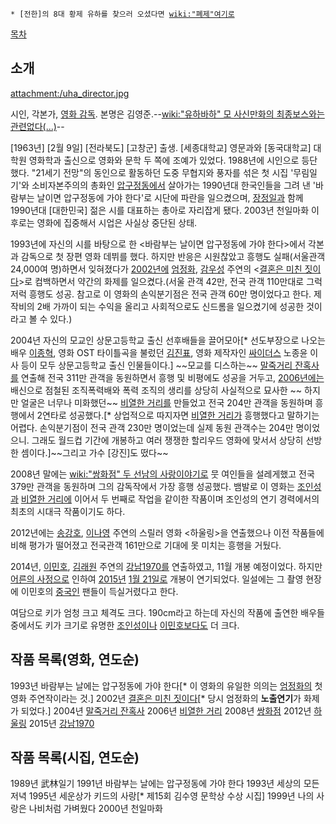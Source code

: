  * [전한]의 8대 황제 유하를 찾으러 오셨다면 [[wiki:"폐제"여기로]]

[[목차]]

== 소개 ==
attachment:/uha_director.jpg

시인, 각본가, [[영화 감독]]. 본명은 김영준.--[[wiki:"유하바하" 모 사신만화의 최종보스와는 관련없다(...)]]--

[1963년] [2월 9일] [전라북도] [고창군] 출생. [세종대학교] 영문과와 [동국대학교] 대학원 영화학과 출신으로 영화와 문학 두 쪽에 조예가 있었다. 1988년에 시인으로 등단했다. "21세기 전망"의 동인으로 활동하던 도중 무협지와 풍자를 섞은 첫 시집 '무림일기'와 소비자본주의의 총화인 [[압구정동]]에서 살아가는 1990년대 한국인들을 그려 낸 '바람부는 날이면 압구정동에 가야 한다'로 시단에 파란을 일으켰으며, [[장정일]]과 함께 1990년대 [대한민국] 젊은 시를 대표하는 총아로 자리잡게 됐다. 2003년 천일마화 이후로는 영화에 집중해서 시업은 사실상 중단된 상태.

1993년에 자신의 시를 바탕으로 한 <바람부는 날이면 압구정동에 가야 한다>에서 각본과 감독으로 첫 장편 영화 데뷔를 했다. 하지만 반응은 시원찮았고 흥행도 실패(서울관객 24,000여 명)하면서 잊혀졌다가 [[2002년]]에 [[엄정화]], [[감우성]] 주연의 <[[결혼은 미친 짓이다]]>로 컴백하면서 약간의 화제를 일으켰다.(서울 관객 42만, 전국 관객 110만대로 그럭저럭 흥행도 성공. 참고로 이 영화의 손익분기점은 전국 관객 60만 명이었다고 한다. 제작비의 2배 가까이 되는 수익을 올리고 사회적으로도 신드롬을 일으켰기에 성공한 것이라고 볼 수 있다.)

2004년 자신의 모교인 상문고등학교 출신 선후배들을 끌어모아[* 선도부장으로 나오는 배우 [[이종혁]], 영화 OST 타이틀곡을 불렀던 [[김진표]], 영화 제작자인 [[싸이더스]] 노종윤 이사 등이 모두 상문고등학교 출신 인물들이다.] ~~모교를 디스하는~~ [[말죽거리 잔혹사]]를 연출해 전국 311만 관객을 동원하면서 흥행 및 비평에도 성공을 거두고, [[2006년]]에는 배신으로 점철된 조직폭력배와 폭력 조직의 생리를 상당히 사실적으로 묘사한 ~~ 하지만 얼굴은 너무나 미화했던~~ [[비열한 거리]]를 만들었고 전국 204만 관객을 동원하며 흥행에서 2연타로 성공했다.[* 상업적으로 따지자면 [[비열한 거리]]가 흥행했다고 말하기는 어렵다. 손익분기점이 전국 관객 230만 명이었는데 실제 동원 관객수는 204만 명이었으니. 그래도 월드컵 기간에 개봉하고 여러 쟁쟁한 할리우드 영화에 맞서서 상당히 선방한 셈이다.]~~그리고 가수 [강진]도 떴다~~

2008년 말에는 [[wiki:"쌍화점" 두 선남의 사랑이야기]]로 뭇 여인들을 설레게했고 전국 379만 관객을 동원하며 그의 감독작에서 가장 흥행 성공했다. 뱀발로 이 영화는 [[조인성]]과 [[비열한 거리]]에 이어서 두 번째로 작업을 같이한 작품이며 조인성의 연기 경력에서의 최초의 시대극 작품이기도 하다.  

2012년에는 [[송강호]], [[이나영]] 주연의 스릴러 영화 <하울링>을 연출했으나 이전 작품들에 비해 평가가 떨어졌고 전국관객 161만으로 기대에 못 미치는 흥행을 거뒀다.

2014년, [[이민호]], [[김래원]] 주연의 [[강남1970]]를 연출하였고, 11월 개봉 예정이었다. 하지만 [[어른의 사정]]으로 인하여 [[2015년]] [[1월 21일]]로 개봉이 연기되었다. 일설에는 그 촬영 현장에 이민호의 [[중국인]] 팬들이 득실거렸다고 한다.

여담으로 키가 엄청 크고 체격도 크다. 190cm라고 하는데 자신의 작품에 출연한 배우들 중에서도 키가 크기로 유명한 [[조인성]]이나 [[이민호]]보다도 더 크다.

== 작품 목록(영화, 연도순) ==
1993년 바람부는 날에는 압구정동에 가야 한다[* 이 영화의 유일한 의의는 [[엄정화]]의 첫 영화 주연작이라는 것.]
2002년 [[결혼은 미친 짓이다]][* 당시 엄정화의  '''노출연기'''가 화제가 되었다.]
2004년 [[말죽거리 잔혹사]]
2006년 [[비열한 거리]]
2008년 [[쌍화점]]
2012년 [[하울링]]
2015년 [[강남1970]]

== 작품 목록(시집, 연도순) ==
1989년 武林일기
1991년 바람부는 날에는 압구정동에 가야 한다
1993년 세상의 모든 저녁
1995년 세운상가 키드의 사랑[* 제15회 김수영 문학상 수상 시집]
1999년 나의 사랑은 나비처럼 가벼웠다
2000년 천일마화
